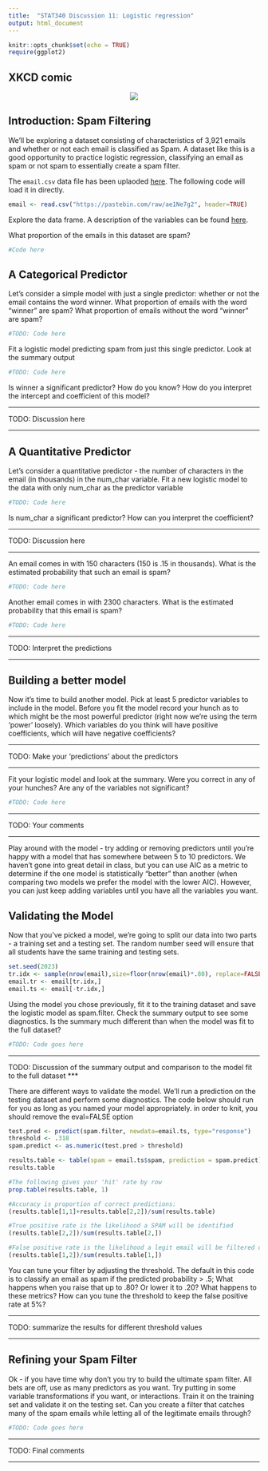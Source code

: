 ---
title:  "STAT340 Discussion 11: Logistic regression"
output: html_document
---

```{r setup, include=FALSE}
knitr::opts_chunk$set(echo = TRUE)
require(ggplot2)
```

## XKCD comic

<center><a href="https://xkcd.com/1425/"><img id="comic" src="https://imgs.xkcd.com/comics/tasks.png"></a></center>

## Introduction: Spam Filtering

We'll be exploring a dataset consisting of characteristics of 3,921 emails and whether or not each email is classified as Spam. A dataset like this is a good opportunity to practice logistic regression, classifying an email as spam or not spam to essentially create a spam filter.

The `email.csv` data file has been uplaoded [here](https://pastebin.com/raw/ae1Ne7g2). The following code will load it in directly.

```{r}
email <- read.csv("https://pastebin.com/raw/ae1Ne7g2", header=TRUE)
```

Explore the data frame. A description of the variables can be found <a href="https://statpowers.com/dataDesc/email.txt">here</a>.


What proportion of the emails in this dataset are spam?

```{r}
#Code here

```

## A Categorical Predictor

Let's consider a simple model with just a single predictor: whether or not the email contains the word winner. What proportion of emails with the word "winner" are spam? What proportion of emails without the word "winner" are spam?

```{r}
#TODO: Code here
```

Fit a logistic model predicting spam from just this single predictor. Look at the summary output

```{r}
#TODO: Code here
```
Is winner a significant predictor? How do you know? How do you interpret the intercept and coefficient of this model?

*** 

TODO: Discussion here

***

## A Quantitative Predictor

Let's consider a quantitative predictor - the number of characters in the email (in thousands) in the num_char variable. Fit a new logistic model to the data with only num_char as the predictor variable

```{r}
#TODO: Code here
```
Is num_char a significant predictor? How can you interpret the coefficient?

***

TODO: Discussion here

***

An email comes in with 150 characters (150 is .15 in thousands). What is the estimated probability that such an email is spam?

```{r}
#TODO: Code here

```

Another email comes in with 2300 characters. What is the estimated probability that this email is spam?

```{r}
#TODO: Code here

```

*** 

TODO: Interpret the predictions

***

## Building a better model

Now it's time to build another model. Pick at least 5 predictor variables to include in the model. Before you fit the model record your hunch as to which might be the most powerful predictor (right now we're using the term 'power' loosely). Which variables do you think will have positive coefficients, which will have negative coefficients?

***

TODO: Make your 'predictions' about the predictors

***

Fit your logistic model and look at the summary. Were you correct in any of your hunches? Are any of the variables not significant?


```{r}
#TODO: Code here
```

*** 

TODO: Your comments

***

Play around with the model - try adding or removing predictors until you're happy with a model that has somewhere between 5 to 10 predictors. We haven't gone into great detail in class, but you can use AIC as a metric to determine if the one model is statistically "better" than another (when comparing two models we prefer the model with the lower AIC). However, you can just keep adding variables until you have all the variables you want.

## Validating the Model

Now that you've picked a model, we're going to split our data into two parts - a training set and a testing set. The random number seed will ensure that all students have the same training and testing sets. 

```{r}
set.seed(2023)
tr.idx <- sample(nrow(email),size=floor(nrow(email)*.80), replace=FALSE)
email.tr <- email[tr.idx,]
email.ts <- email[-tr.idx,]
```

Using the model you chose previously, fit it to the training dataset and save the logistic model as spam.filter. Check the summary output to see some diagnostics. Is the summary much different than when the model was fit to the full dataset?

```{r}
#TODO: Code goes here

```

***
TODO: Discussion of the summary output and comparison to the model fit to the full dataset
***


There are different ways to validate the model. We'll run a prediction on the testing dataset and perform some diagnostics. The code below should run for you as long as you named your model appropriately. in order to knit, you should remove the eval=FALSE option

```{r, eval=FALSE}
test.pred <- predict(spam.filter, newdata=email.ts, type="response")
threshold <- .318
spam.predict <- as.numeric(test.pred > threshold)

results.table <- table(spam = email.ts$spam, prediction = spam.predict)
results.table

#The following gives your 'hit' rate by row
prop.table(results.table, 1)

#Accuracy is proportion of correct predictions:
(results.table[1,1]+results.table[2,2])/sum(results.table)

#True positive rate is the likelihood a SPAM will be identified
(results.table[2,2])/sum(results.table[2,])

#False positive rate is the likelihood a legit email will be filtered out
(results.table[1,2])/sum(results.table[1,])
```

You can tune your filter by adjusting the threshold. The default in this code is to classify an email as spam if the predicted probability > .5; What happens when you raise that up to .80? Or lower it to .20? What happens to these metrics? How can you tune the threshold to keep the false positive rate at 5%?

***

TODO: summarize the results for different threshold values

***

## Refining your Spam Filter
Ok - if you have time why don't you try to build the ultimate spam filter. All bets are off, use as many predictors as you want. Try putting in some variable transformations if you want, or interactions. Train it on the training set and validate it on the testing set. Can you create a filter that catches many of the spam emails while letting all of the legitimate emails through?

```{r}
#TODO: Code goes here

```

*** 

TODO: Final comments

***
